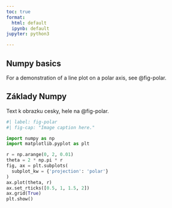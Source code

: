 ```yaml
---
toc: true
format:
  html: default
  ipynb: default
jupyter: python3

---
```

:::  {.content-visible when-profile="english"}
# Numpy basics

For a demonstration of a line plot on a polar axis, see @fig-polar.
:::

::: {.content-visible when-profile="czech"}
# Základy Numpy
Text k obrazku cesky, hele na @fig-polar.
:::

```python
#| label: fig-polar
#| fig-cap: "Image caption here."

import numpy as np
import matplotlib.pyplot as plt

r = np.arange(0, 2, 0.01)
theta = 2 * np.pi * r
fig, ax = plt.subplots(
  subplot_kw = {'projection': 'polar'}
)
ax.plot(theta, r)
ax.set_rticks([0.5, 1, 1.5, 2])
ax.grid(True)
plt.show()
```